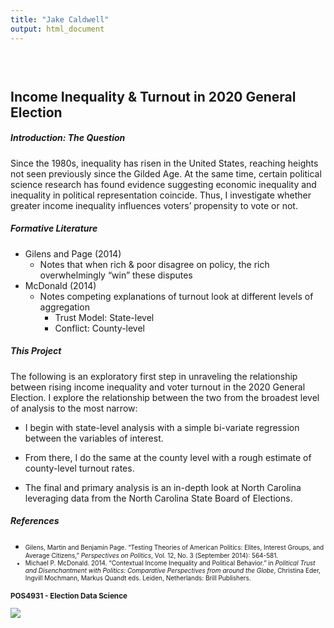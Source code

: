 ```yaml
---
title: "Jake Caldwell"
output: html_document
---
```


<style type="text/css">
.title {
  display: none;
}

#getting-started img {
  margin-right: 10px;
}

</style>

<div class="row" style="padding-top: 30px;">
<div class="col-sm-6">

# **Income Inequality & Turnout in 2020 General Election**

##### Introduction: The Question

Since the 1980s, inequality has risen in the United States, reaching heights not seen previously since the Gilded Age.  At the same time, certain political science research has found evidence suggesting economic inequality and inequality in political representation coincide. Thus, I investigate whether greater income inequality influences voters' propensity to vote or not. 

##### Formative Literature 
- Gilens and Page (2014)
  - Notes that when rich & poor disagree on policy, the rich overwhelmingly "win" these disputes

- McDonald (2014)
  - Notes competing explanations of turnout look at different levels of aggregation
    - Trust Model: State-level
    - Conflict: County-level
    


##### This Project  

The following is an exploratory first step in unraveling the relationship between rising income inequality and voter turnout in the 2020 General Election.  I explore the relationship between the two from the broadest level of analysis to the most narrow:  

- I begin with state-level analysis with a simple bi-variate regression between the variables of interest.  

- From there, I do the same at the county level with a rough estimate of county-level turnout rates.  

- The final and primary analysis is an in-depth look at North Carolina leveraging data from the North Carolina State Board of Elections.

##### References
- <font size="1"> Gilens, Martin and Benjamin Page. “Testing Theories of American Politics: Elites, Interest Groups, and Average Citizens,” *Perspectives on Politics*, Vol. 12, No. 3 (September 2014): 564-581.<font>
- <font size="1"> Michael P. McDonald. 2014. "Contextual Income Inequality and Political Behavior." in *Political Trust and Disenchantment with Politics: Comparative Perspectives from around the Globe*, Christina Eder, Ingvill Mochmann, Markus Quandt eds. Leiden, Netherlands: Brill Publishers.<font>


</div>
<div class="col-sm-6">

### POS4931 - Election Data Science

<a href = "https://crumplab.github.io">
![](images/logo.png)
</a>
</div>
